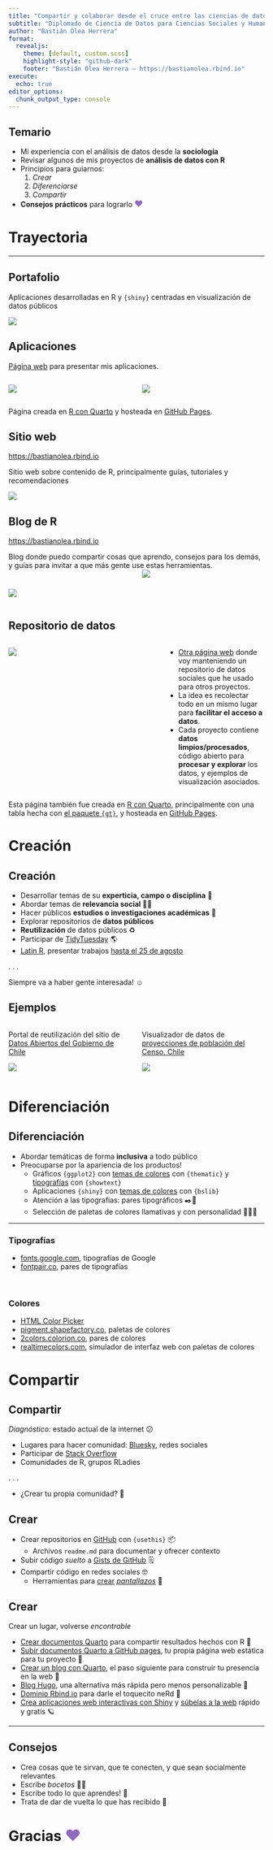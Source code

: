 ```yaml
---
title: "Compartir y colaborar desde el cruce entre las ciencias de datos y sociales"
subtitle: "Diplomado de Ciencia de Datos para Ciencias Sociales y Humanidades"
author: "Bastián Olea Herrera"
format: 
  revealjs:
    theme: [default, custom.scss]
    highlight-style: "github-dark"
    footer: "Bastián Olea Herrera — https://bastianolea.rbind.io"
execute: 
  echo: true
editor_options: 
  chunk_output_type: console
---
```


## Temario
- Mi experiencia con el análisis de datos desde la **sociología**
- Revisar algunos de mis proyectos de **análisis de datos con R**
- Principios para guiarnos:
  1. _Crear_
  2. _Diferenciarse_
  3. _Compartir_
- **Consejos prácticos** para lograrlo <span style="font-size: 120%; color: #9069C0;">♥</span>


# Trayectoria

----

## Portafolio

Aplicaciones desarrolladas en R y `{shiny}` centradas en visualización de datos públicos

![](img/pantallazo.png){.borde .linea}



## Aplicaciones

[Página web](https://bastianolea.github.io/shiny_apps/) para presentar mis aplicaciones.


:::: {.columns}

::: {.column width="50%"}
![](img/apps1.png){.borde}
:::

::: {.column width="50%"}
![](img/apps2.png){.borde}
:::

::::

Página creada en [R con Quarto](https://quarto.org/docs/computations/r.html) y hosteada en [GitHub Pages](https://docs.github.com/es/pages).



## Sitio web
<https://bastianolea.rbind.io>

Sitio web sobre contenido de R, principalmente guías, tutoriales y recomendaciones

![](img/sitio.png){.borde .linea}



## Blog de R
<https://bastianolea.rbind.io>

Blog donde puedo compartir cosas que aprendo, consejos para los demás, y guías para invitar a que más gente use estas herramientas.

:::: {.columns}

::: {.column width="45%" style="margin-top:10px;"}
![](img/blog1.png){.borde .linea}
::: 
::: {.column width="55%" style="margin-top:-28px;"}
![](img/blog2.png){.borde .linea}
::: 
::::



## Repositorio de datos

:::: {.columns}

::: {.column width="60%"}
![](img/datos.png){.borde}
:::

::: {.column width="40%"}
- [Otra página web](https://bastianolea.github.io/datos_sociales/) donde voy manteniendo un repositorio de datos sociales que he usado para otros proyectos.
- La idea es recolectar todo en un mismo lugar para **facilitar el acceso a datos**.
- Cada proyecto contiene **datos limpios/procesados**, código abierto para **procesar y explorar** los datos, y ejemplos de visualización asociados.

:::

::::

Esta página también fue creada en [R con Quarto](https://quarto.org/docs/computations/r.html), principalmente con una tabla hecha con [el paquete `{gt}`](https://gt.rstudio.com), y hosteada en [GitHub Pages](https://docs.github.com/es/pages).



# Creación



## Creación

::: {.incremental}
- Desarrollar temas de su **experticia, campo o disciplina** 🔬
- Abordar temas de **relevancia social ** ✊🏼
- Hacer públicos **estudios o investigaciones académicas** 📝
- Explorar repositorios de **datos públicos**
- **Reutilización** de datos públicos ♻️
- Participar de [TidyTuesday](https://github.com/rfordatascience/tidytuesday) 🌎
- [Latin R](https://latinr.org), presentar trabajos [hasta el 25 de agosto](https://latinr.org/blog/es/2025-05-31-presentacion-trabajos-2025.html)

:::

. . .

Siempre va a haber gente interesada! ☺️



## Ejemplos

:::: {.columns}

::: {.column width="50%"}
Portal de reutilización del sitio de [Datos Abiertos del Gobierno de Chile](https://datos.gob.cl/data_reuse)

![](img/reutilizacion.png){.borde}
::: 

::: {.column width="50%"}
Visualizador de datos de [proyecciones de población del Censo, Chile](https://bastianoleah.shinyapps.io/censo_proyecciones/)

![](img/app_censo.png){.borde}
::: 

::::


# Diferenciación 



## Diferenciación

::: {.incremental}
- Abordar temáticas de forma **inclusiva** a todo público
- Preocuparse por la apariencia de los productos!
  - Gráficos `{ggplot2}` con [temas de colores](https://rstudio.github.io/thematic/) con `{thematic}` y [tipografías](https://r-graph-gallery.com/package/showtext.html) con `{showtext}` 
  - Aplicaciones `{shiny}` con [temas de colores](https://rstudio.github.io/bslib/articles/theming/index.html) con `{bslib}`
  - Atención a las tipografías: pares tipográficos ️✒️💎
  - Selección de paletas de colores llamativas y con personalidad 💅🏼✨
:::

----


### Tipografías
- [fonts.google.com](https://fonts.google.com/), tipografías de Google
- [fontpair.co](https://www.fontpair.co/all), pares de tipografías

<br>

### Colores

- [HTML Color Picker](https://www.w3schools.com/colors/colors_picker.asp)
- [pigment.shapefactory.co](https://pigment.shapefactory.co), paletas de colores
- [2colors.colorion.co](https://2colors.colorion.co), pares de colores
- [realtimecolors.com](https://www.realtimecolors.com), simulador de interfaz web con paletas de colores



# Compartir 


## Compartir 

_Diagnóstico:_ estado actual de la internet 😕

- Lugares para hacer comunidad: [Bluesky](https://bsky.app), redes sociales
- Participar de [Stack Overflow](https://stackoverflow.com/collectives/r-language)
- Comunidades de R, grupos RLadies

. . .

- ¿Crear tu propia comunidad? 🐣



## Crear

- Crear repositorios en [GitHub](https://github.com/bastianolea) con `{usethis}` 📦
  - Archivos `readme.md` para documentar y ofrecer contexto
- Subir código _suelto_ a [Gists de GitHub](https://gist.github.com) 🗒️
- Compartir código en redes sociales 🤓
  - Herramientas para [crear](https://carbon.now.sh) _[pantallazos](https://ray.so)_ 📸



## Crear

Crear un lugar, volverse _encontrable_

::: {.incremental}
- [Crear documentos Quarto](https://bastianolea.rbind.io/blog/quarto_reportes/) para compartir resultados hechos con R 📄
- [Subir documentos Quarto a GitHub pages](https://bastianolea.rbind.io/blog/tutorial_quarto_github_pages/#documento-quarto-en-github-pages), tu propia página web estática para tu proyecto 🚀
- [Crear un blog con Quarto](https://bastianolea.rbind.io/blog/tutorial_quarto_github_pages/#blogs-quarto-en-github-pages), el paso siguiente para construir tu presencia en la web 🤩
- [Blog Hugo](https://hugo-apero.netlify.app https://hugo-apero-docs.netlify.app), una alternativa más rápida pero menos personalizable 🌷
- [Dominio Rbind.io](https://support.rbind.io/about/) para darle el toquecito neRd 🧐
- [Crea aplicaciones web interactivas con Shiny](https://shiny.posit.co/r/getstarted/shiny-basics/lesson1/) y [súbelas a la web](https://www.shinyapps.io) rápido y gratis 🪐
:::

----

## Consejos

- Crea cosas [que te sirvan]{.fragment}[, que te conecten]{.fragment}[, y que sean socialmente relevantes]{.fragment}
- Escribe _bocetos_ ✍🏼
- Escribe todo lo que aprendes! 📒
- Trata de dar de vuelta lo que has recibido 💖


# Gracias <span style="font-size: 110%; color: #9069C0;">♥</span>